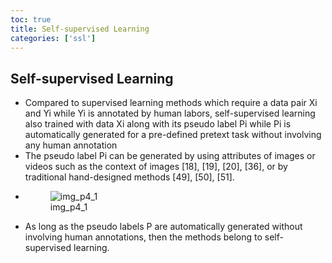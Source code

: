 ```yaml
---
toc: true
title: Self-supervised Learning
categories: ['ssl']
---
```


## Self-supervised Learning
- Compared to supervised learning methods which require a data pair Xi and Yi while Yi is annotated by human labors, self-supervised learning also trained with data Xi along with its pseudo label Pi while Pi is automatically generated for a pre-defined pretext task without involving any human annotation 
- The pseudo label Pi can be generated by using attributes of images or videos such as the context of images [18], [19], [20], [36], or by traditional hand-designed methods [49], [50], [51].  
- ![img_p4_1](img_p4_1.png) 
- As long as the pseudo labels P are automatically generated without involving human annotations, then the methods belong to self-supervised learning.



